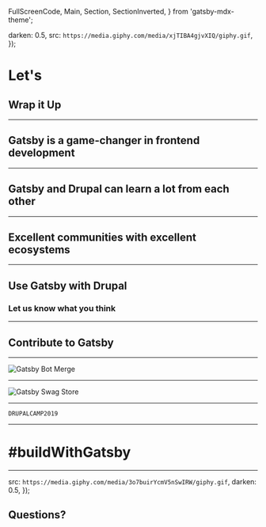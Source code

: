   FullScreenCode,
  Main,
  Section,
  SectionInverted,
} from 'gatsby-mdx-theme';


  darken: 0.5,
  src: `https://media.giphy.com/media/xjTIBA4gjvXIQ/giphy.gif`,
});

# Let's

## Wrap it Up

---

## Gatsby is a game-changer in frontend development

---

## Gatsby and Drupal can learn a lot from each other

---

## Excellent communities with excellent ecosystems

---

## Use Gatsby with Drupal

### Let us know what you think

---

## Contribute to Gatsby

---

![Gatsby Bot Merge](assets/bot-merge-swag.png)

---

![Gatsby Swag Store](assets/gatsby-swag.jpg)

---


```
DRUPALCAMP2019
```

---

# #buildWithGatsby

---

  src: `https://media.giphy.com/media/3o7buirYcmV5nSwIRW/giphy.gif`,
  darken: 0.5,
});

## Questions?
